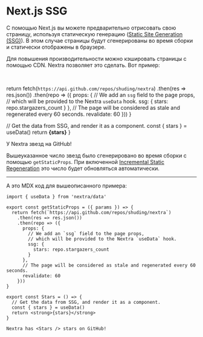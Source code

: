 # Next.js SSG

С помощью Next.js вы можете предварительно отрисовать свою страницу, используя статическую генерацию ([Static Site Generation (SSG)](https://nextjs.org/docs/basic-features/pages#static-generation-recommended)). В этом случае страницы будут сгенерированы во время сборки и статически отображены в браузере. 

Для повышения производительности можно кэшировать страницы с помощью CDN. Nextra позволяет это сделать. Вот пример:

<br />


  return fetch(`https://api.github.com/repos/shuding/nextra`)
    .then(res => res.json())
    .then(repo => ({
      props: {
        // We add an `ssg` field to the page props,
        // which will be provided to the Nextra `useData` hook.
        ssg: {
          stars: repo.stargazers_count
        }
      },
      // The page will be considered as stale and regenerated every 60 seconds.
      revalidate: 60
    }))
}

  // Get the data from SSG, and render it as a component.
  const { stars } = useData()
  return <strong>{stars}</strong>
}

<div className="mt-6 rounded-xl border border-gray-200 p-4 dark:border-gray-900">
  У Nextra <Stars /> звезд на GitHub!
</div>

Вышеуказанное число звезд было сгенерировано во время сборки с помощью `getStaticProps`. При включенной [Incremental Static Regeneration](https://nextjs.org/docs/basic-features/data-fetching#incremental-static-regeneration) это число будет обновляться автоматически.

---

А это MDX код для вышеописанного примера:

```mdx
import { useData } from 'nextra/data'

export const getStaticProps = ({ params }) => {
  return fetch(`https://api.github.com/repos/shuding/nextra`)
    .then(res => res.json())
    .then(repo => ({
      props: {
        // We add an `ssg` field to the page props,
        // which will be provided to the Nextra `useData` hook.
        ssg: {
          stars: repo.stargazers_count
        }
      },
      // The page will be considered as stale and regenerated every 60 seconds.
      revalidate: 60
    }))
}

export const Stars = () => {
  // Get the data from SSG, and render it as a component.
  const { stars } = useData()
  return <strong>{stars}</strong>
}

Nextra has <Stars /> stars on GitHub!
```